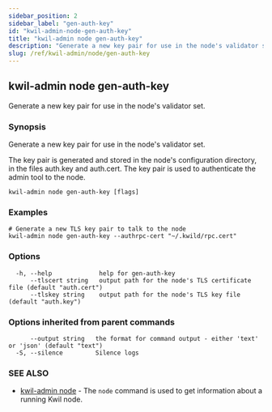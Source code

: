 ```yaml
---
sidebar_position: 2
sidebar_label: "gen-auth-key"
id: "kwil-admin-node-gen-auth-key"
title: "kwil-admin node gen-auth-key"
description: "Generate a new key pair for use in the node's validator set."
slug: /ref/kwil-admin/node/gen-auth-key
---
```


## kwil-admin node gen-auth-key

Generate a new key pair for use in the node's validator set.

### Synopsis

Generate a new key pair for use in the node's validator set.
	
The key pair is generated and stored in the node's configuration directory, in the files auth.key and auth.cert. The key pair is used to authenticate the admin tool to the node.

```
kwil-admin node gen-auth-key [flags]
```

### Examples

```
# Generate a new TLS key pair to talk to the node
kwil-admin node gen-auth-key --authrpc-cert "~/.kwild/rpc.cert"
```

### Options

```
  -h, --help             help for gen-auth-key
      --tlscert string   output path for the node's TLS certificate file (default "auth.cert")
      --tlskey string    output path for the node's TLS key file (default "auth.key")
```

### Options inherited from parent commands

```
      --output string   the format for command output - either 'text' or 'json' (default "text")
  -S, --silence         Silence logs
```

### SEE ALSO

* [kwil-admin node](/docs/ref/kwil-admin/node)	 - The `node` command is used to get information about a running Kwil node.

